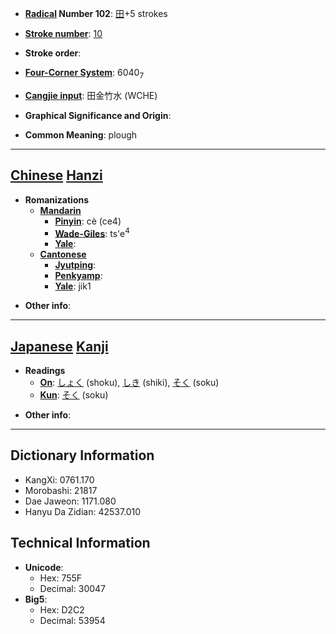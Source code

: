* '''[[Wiktionary:Chinese radical index| Radical]] Number 102''': [[Wiktionary:Chinese radical index 田|田]]+5 strokes

* '''[[Wiktionary:Chinese total strokes index|Stroke number]]''': [[Wiktionary:Chinese total strokes index 10|10]]

* '''Stroke order''': 

* '''[[Wiktionary:Chinese four corner index|Four-Corner System]]''': 6040<sub>7</sub>

* '''[[Wiktionary:Chinese Cangjie index|Cangjie input]]''': 田金竹水 (WCHE)

* '''Graphical Significance and Origin''': 

* '''Common Meaning''': plough

----

== [[Chinese]] [[Hanzi]] ==

* '''Romanizations'''
** '''[[Mandarin]]'''
*** '''[[Pinyin]]''': cè (ce4)
*** '''[[Wade-Giles]]''': ts'e<sup>4</sup>
*** '''[[Yale]]''': 
** '''[[Cantonese]]'''
*** '''[[Jyutping]]''':
*** '''[[Penkyamp]]''': 
*** '''[[Yale]]''': jik1

* '''Other info''': 

----

== [[Japanese]] [[Kanji]] ==

* '''Readings'''
** '''[[On]]''': [[しょく]] (shoku), [[しき]] (shiki), [[そく]] (soku)
** '''[[Kun]]''': [[そく]] (soku)

* '''Other info''':  

----

== Dictionary Information ==

* KangXi: 0761.170
* Morobashi: 21817
* Dae Jaweon: 1171.080
* Hanyu Da Zidian: 42537.010

== Technical Information ==

* '''Unicode''':
** Hex: 755F
** Decimal: 30047
* '''Big5''':
** Hex: D2C2
** Decimal: 53954